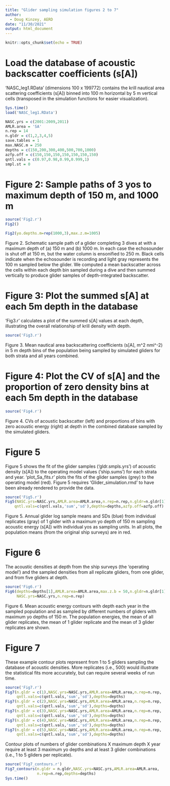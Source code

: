 ---
title: "Glider sampling simulation figures 2 to 7"
author:
  - Doug Kinzey, AERD
date: "11/30/2021"
output: html_document
---

```{r setup, include=FALSE}
knitr::opts_chunk$set(echo = TRUE)
```

# Load the database of acoustic backscatter coefficients (s[A])
'NASC_leg1.RData' (dimensions 100 x 199772) contains the krill nautical area scattering coefficients (s[A]) binned into 100 m horizontal by 5 m vertical cells  (transposed in the simulation functions for easier visualization).

```{r load_data}
Sys.time()
load('NASC_leg1.RData')
```

```{r}
NASC.yrs = c(2001:2009,2011)
AMLR.area = 'SA'
n.rep = 14
n.gldr = c(1,2,3,4,5)
save.tables = 1
max.NASC.m = 250
depths = c(150,200,300,400,500,700,1000)
azfp.off = c(150,150,150,150,150,150,150) 
qntl.vals = c(0.97,0.98,0.99,0.999,1)
smpl.st = 0
```

# Figure 2: Sample paths of 3 yos to maximum depth of 150 m, and 1000 m
```{r f2, ,fig.width=7,fig.height=7, fig.show="hold", out.width="50%"}
source('Fig2.r')
Fig2()

Fig2(yo.depths.m=rep(1000,3),max.z.m=1005)
```

Figure 2. Schematic sample path of a glider completing 3 dives at with a maximum depth of (a) 150 m and (b) 1000 m. In each case the echosounder is shut off at 150 m, but the water column is ensonified to 250 m. Black cells indicate when the echosounder is recording and light gray represents the 100 m sampled below the glider. We computed a mean backscatter across the cells within each depth bin sampled during a dive and then summed vertically to produce glider samples of depth-integrated backscatter.

# Figure 3: Plot the summed s[A] at each 5m depth in the database

'Fig3.r' calculates a plot of the summed s[A] values at each depth, illustrating the overall relationship of krill density with depth.
```{r fig3, fig.width=3.5,fig.height=4}
source('Fig3.r')
```

Figure 3. Mean nautical area backscattering coefficients (s[A], m^2 nmi^-2) in 5 m depth bins of the population being sampled by simulated gliders for both strata and all years combined.

# Figure 4: Plot the CV of s[A]  and the proportion of zero density bins at each 5m depth in the database
```{r fig4, fig.width=7,fig.height=7, fig.show="hold", out.width="50%"}
source('Fig4.r')
```

Figure 4. CVs of acoustic backscatter (left) and proportions of bins with zero acoustic energy (right) at depth in the combined database sampled by the simulated gliders.

# Figure 5

Figure 5 shows the fit of the glider samples ('gldr.smpls.yrs') of acoustic density (s[A]) to the operating model values ('ship.sums') for each strata and year. 'plot_Sa_fits.r' plots the fits of the glider samples (grey) to the operating model (red). Figure 5 requires 'Glider_simulation.rmd' to have been already rendered to provide the data.

```{r Fig5, ,fig.width=7,fig.height=7, fig.show="hold", out.width="50%"}
source('Fig5.r')
Fig5(NASC.yrs=NASC.yrs,AMLR.area=AMLR.area,n.rep=n.rep,n.gldr=n.gldr[1],
    qntl.vals=c(qntl.vals,'sum','sd'),depths=depths,azfp.off=azfp.off)
```

Figure 5. Annual glider log sample means and SDs (blue) from individual replicates (gray) of 1 glider with a maximum yo depth of 150 m sampling acoustic energy (s[A]) with individual yos as sampling units. In all plots, the population means (from the original ship surveys) are in red.

# Figure 6

The acoustic densities at depth from the ship surveys (the 'operating model') and the sampled densities from all replicate gliders, from one glider, and from five gliders at depth.

```{r fig6, fig.width=7,fig.height=7, fig.show="hold", out.width="50%"}
source('Fig6.r')
Fig6(depths=depths[1],AMLR.area=AMLR.area,max.z.b = 50,n.gldr=n.gldr[1],
     NASC.yrs=NASC.yrs,n.rep=n.rep)
```
Figure 6. Mean acoustic energy contours with depth each year in the sampled population and as sampled by different numbers of gliders with maximum yo depths of 150 m. The population energies, the mean of all glider replicates, the mean of 1 glider replicate and the mean of 3 glider replicates are shown.

# Figure 7

These example contour plots represent from 1 to 5 gliders sampling the database of acoustic densities. More replicates (i.e., 500) would illustrate the statistical fits more accurately, but can require several weeks of run time.

```{r fig7, fig.width=7,fig.height=7, fig.show="hold", out.width="50%"}
source('Fig7.r')
Fig7(n.gldr = c(1),NASC.yrs=NASC.yrs,AMLR.area=AMLR.area,n.rep=n.rep,
     qntl.vals=c(qntl.vals,'sum','sd'),depths=depths)
Fig7(n.gldr = c(2),NASC.yrs=NASC.yrs,AMLR.area=AMLR.area,n.rep=n.rep,
     qntl.vals=c(qntl.vals,'sum','sd'),depths=depths)
Fig7(n.gldr = c(3),NASC.yrs=NASC.yrs,AMLR.area=AMLR.area,n.rep=n.rep,
     qntl.vals=c(qntl.vals,'sum','sd'),depths=depths)
Fig7(n.gldr = c(4),NASC.yrs=NASC.yrs,AMLR.area=AMLR.area,n.rep=n.rep,
     qntl.vals=c(qntl.vals,'sum','sd'),depths=depths)
Fig7(n.gldr = c(5),NASC.yrs=NASC.yrs,AMLR.area=AMLR.area,n.rep=n.rep,
     qntl.vals=c(qntl.vals,'sum','sd'),depths=depths)
```

Contour plots of numbers of glider combinations X maximum depth X year require at least 3 maximum yo depths and at least 3 glider combinations (i.e., 1 to 5 gliders per replicate).

```{r fig7_contours, fig.width=7,fig.height=7, fig.show="hold", out.width="50%"}
source('Fig7_contours.r')
Fig7_contours(n.gldr = n.gldr,NASC.yrs=NASC.yrs,AMLR.area=AMLR.area,
              n.rep=n.rep,depths=depths)
Sys.time()
```
